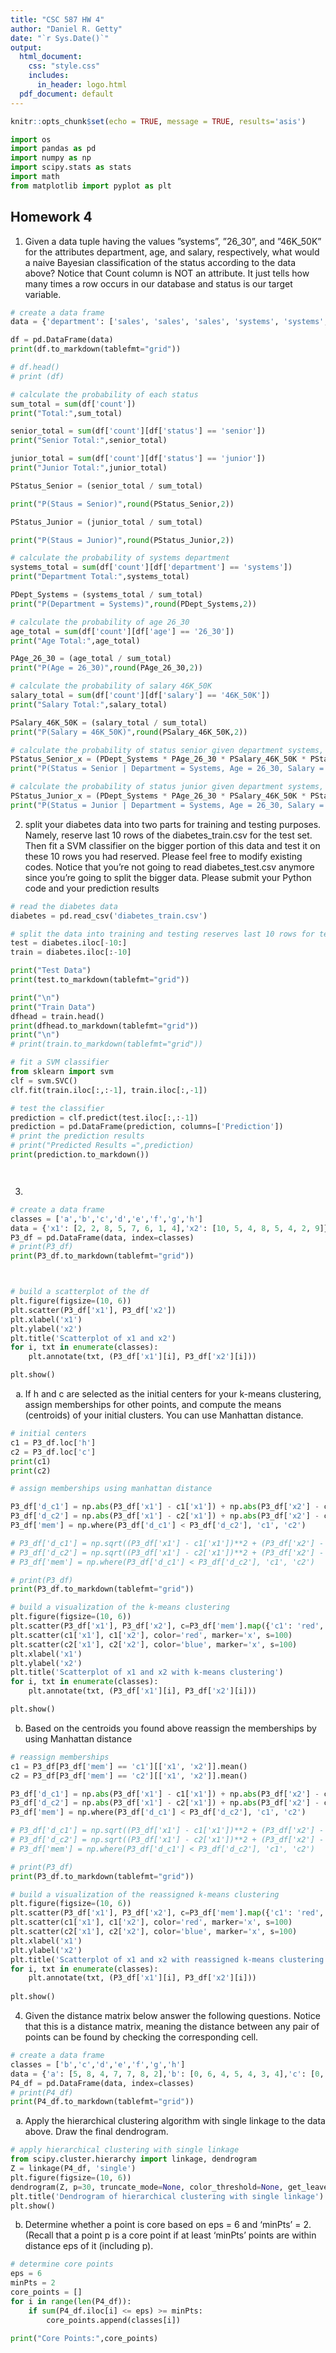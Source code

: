 ```yaml
---
title: "CSC 587 HW 4"
author: "Daniel R. Getty"
date: "`r Sys.Date()`"
output:
  html_document: 
    css: "style.css"
    includes:
      in_header: logo.html
  pdf_document: default
---
```


```r
knitr::opts_chunk$set(echo = TRUE, message = TRUE, results='asis')
```

```python
import os
import pandas as pd
import numpy as np
import scipy.stats as stats
import math
from matplotlib import pyplot as plt
```

## Homework 4

1. Given a data tuple having the values ”systems”, ”26_30”, and ”46K_50K” for the attributes department, age, and salary,
respectively, what would a naive Bayesian classification of the status according to the data above? Notice that Count
column is NOT an attribute. It just tells how many times a row occurs in our database and status is our target variable.

```python
# create a data frame
data = {'department': ['sales', 'sales', 'sales', 'systems', 'systems', 'systems', 'systems', 'marketing', 'marketing', 'secretary', 'secretary'],'age': ['31_35', '26_30', '31_35', '21_25', '31_35', '26_30', '41_45', '36_40', '31_35', '46_50', '26_30'],'salary': ['46K_50K', '26K_30K', '31K_35K', '46K_50K', '66K_70K', '46K_50K', '66K_70K', '46K_50K', '41K_45K', '36K_40K', '26K_30K'], 'status': ['senior', 'junior', 'junior', 'junior', 'senior', 'junior', 'senior', 'senior', 'junior', 'senior', 'junior'],'count': [30, 40, 40, 20, 5, 3, 3, 10, 4, 4, 6]}

df = pd.DataFrame(data)
print(df.to_markdown(tablefmt="grid"))
```



```python

# df.head()
# print (df)

# calculate the probability of each status
sum_total = sum(df['count'])
print("Total:",sum_total)

senior_total = sum(df['count'][df['status'] == 'senior'])
print("Senior Total:",senior_total)

junior_total = sum(df['count'][df['status'] == 'junior'])
print("Junior Total:",junior_total)

PStatus_Senior = (senior_total / sum_total)

print("P(Staus = Senior)",round(PStatus_Senior,2))

PStatus_Junior = (junior_total / sum_total)

print("P(Staus = Junior)",round(PStatus_Junior,2))

# calculate the probability of systems department
systems_total = sum(df['count'][df['department'] == 'systems'])
print("Department Total:",systems_total)

PDept_Systems = (systems_total / sum_total)
print("P(Department = Systems)",round(PDept_Systems,2))

# calculate the probability of age 26_30
age_total = sum(df['count'][df['age'] == '26_30'])
print("Age Total:",age_total)

PAge_26_30 = (age_total / sum_total)
print("P(Age = 26_30)",round(PAge_26_30,2))

# calculate the probability of salary 46K_50K
salary_total = sum(df['count'][df['salary'] == '46K_50K'])
print("Salary Total:",salary_total)

PSalary_46K_50K = (salary_total / sum_total)
print("P(Salary = 46K_50K)",round(PSalary_46K_50K,2))

# calculate the probability of status senior given department systems, age 26_30, and salary 46K_50K
PStatus_Senior_x = (PDept_Systems * PAge_26_30 * PSalary_46K_50K * PStatus_Senior * PStatus_Senior)
print("P(Status = Senior | Department = Systems, Age = 26_30, Salary = 46K_50K)",round(PStatus_Senior_x,2))

# calculate the probability of status junior given department systems, age 26_30, and salary 46K_50K
PStatus_Junior_x = (PDept_Systems * PAge_26_30 * PSalary_46K_50K * PStatus_Junior * PStatus_Junior)
print("P(Status = Junior | Department = Systems, Age = 26_30, Salary = 46K_50K)",round(PStatus_Junior_x,2))
```


2. split your diabetes data into two parts for training and testing purposes. Namely, reserve last 10 rows of the diabetes_train.csv for the test set. Then fit a SVM classifier on the bigger portion of this data and test it on these 10 rows you had reserved. Please feel free to modify existing codes. Notice that you’re not going to read diabetes_test.csv anymore since you’re going to split the bigger data. Please submit your Python code and your prediction results

```python
# read the diabetes data
diabetes = pd.read_csv('diabetes_train.csv')

# split the data into training and testing reserves last 10 rows for testing
test = diabetes.iloc[-10:]
train = diabetes.iloc[:-10]

print("Test Data")
print(test.to_markdown(tablefmt="grid"))

print("\n")
print("Train Data")
dfhead = train.head()
print(dfhead.to_markdown(tablefmt="grid"))
print("\n")
# print(train.to_markdown(tablefmt="grid"))

# fit a SVM classifier
from sklearn import svm
clf = svm.SVC()
clf.fit(train.iloc[:,:-1], train.iloc[:,-1])

# test the classifier
prediction = clf.predict(test.iloc[:,:-1])
prediction = pd.DataFrame(prediction, columns=['Prediction'])
# print the prediction results
# print("Predicted Results =",prediction)
print(prediction.to_markdown())




```

3.   
    
```python
# create a data frame
classes = ['a','b','c','d','e','f','g','h']
data = {'x1': [2, 2, 8, 5, 7, 6, 1, 4],'x2': [10, 5, 4, 8, 5, 4, 2, 9]}
P3_df = pd.DataFrame(data, index=classes)
# print(P3_df)
print(P3_df.to_markdown(tablefmt="grid"))



# build a scatterplot of the df
plt.figure(figsize=(10, 6))
plt.scatter(P3_df['x1'], P3_df['x2'])
plt.xlabel('x1')
plt.ylabel('x2')
plt.title('Scatterplot of x1 and x2')
for i, txt in enumerate(classes):
    plt.annotate(txt, (P3_df['x1'][i], P3_df['x2'][i]))

plt.show()
```
(a) If h and c are selected as the initial centers for your k-means clustering, assign memberships for other points, and
compute the means (centroids) of your initial clusters. You can use Manhattan distance.

```python
# initial centers
c1 = P3_df.loc['h']
c2 = P3_df.loc['c']
print(c1)
print(c2)

# assign memberships using manhattan distance

P3_df['d_c1'] = np.abs(P3_df['x1'] - c1['x1']) + np.abs(P3_df['x2'] - c1['x2'])
P3_df['d_c2'] = np.abs(P3_df['x1'] - c2['x1']) + np.abs(P3_df['x2'] - c2['x2'])
P3_df['mem'] = np.where(P3_df['d_c1'] < P3_df['d_c2'], 'c1', 'c2')

# P3_df['d_c1'] = np.sqrt((P3_df['x1'] - c1['x1'])**2 + (P3_df['x2'] - c1['x2'])**2)
# P3_df['d_c2'] = np.sqrt((P3_df['x1'] - c2['x1'])**2 + (P3_df['x2'] - c2['x2'])**2)
# P3_df['mem'] = np.where(P3_df['d_c1'] < P3_df['d_c2'], 'c1', 'c2')

# print(P3_df)
print(P3_df.to_markdown(tablefmt="grid"))

# build a visualization of the k-means clustering
plt.figure(figsize=(10, 6))
plt.scatter(P3_df['x1'], P3_df['x2'], c=P3_df['mem'].map({'c1': 'red', 'c2': 'blue'}))
plt.scatter(c1['x1'], c1['x2'], color='red', marker='x', s=100)
plt.scatter(c2['x1'], c2['x2'], color='blue', marker='x', s=100)
plt.xlabel('x1')
plt.ylabel('x2')
plt.title('Scatterplot of x1 and x2 with k-means clustering')
for i, txt in enumerate(classes):
    plt.annotate(txt, (P3_df['x1'][i], P3_df['x2'][i]))

plt.show()

```

(b) Based on the centroids you found above reassign the memberships by using Manhattan distance

```python
# reassign memberships
c1 = P3_df[P3_df['mem'] == 'c1'][['x1', 'x2']].mean()
c2 = P3_df[P3_df['mem'] == 'c2'][['x1', 'x2']].mean()

P3_df['d_c1'] = np.abs(P3_df['x1'] - c1['x1']) + np.abs(P3_df['x2'] - c1['x2'])
P3_df['d_c2'] = np.abs(P3_df['x1'] - c2['x1']) + np.abs(P3_df['x2'] - c2['x2'])
P3_df['mem'] = np.where(P3_df['d_c1'] < P3_df['d_c2'], 'c1', 'c2')

# P3_df['d_c1'] = np.sqrt((P3_df['x1'] - c1['x1'])**2 + (P3_df['x2'] - c1['x2'])**2)
# P3_df['d_c2'] = np.sqrt((P3_df['x1'] - c2['x1'])**2 + (P3_df['x2'] - c2['x2'])**2)
# P3_df['mem'] = np.where(P3_df['d_c1'] < P3_df['d_c2'], 'c1', 'c2')

# print(P3_df)
print(P3_df.to_markdown(tablefmt="grid"))

# build a visualization of the reassigned k-means clustering
plt.figure(figsize=(10, 6))
plt.scatter(P3_df['x1'], P3_df['x2'], c=P3_df['mem'].map({'c1': 'red', 'c2': 'blue'}))
plt.scatter(c1['x1'], c1['x2'], color='red', marker='x', s=100)
plt.scatter(c2['x1'], c2['x2'], color='blue', marker='x', s=100)
plt.xlabel('x1')
plt.ylabel('x2')
plt.title('Scatterplot of x1 and x2 with reassigned k-means clustering')
for i, txt in enumerate(classes):
    plt.annotate(txt, (P3_df['x1'][i], P3_df['x2'][i]))
    
plt.show()
```


4. Given the distance matrix below answer the following questions. Notice that this is a distance matrix, meaning the distance between any pair of points can be found by checking the corresponding cell.

```python
# create a data frame
classes = ['b','c','d','e','f','g','h']
data = {'a': [5, 8, 4, 7, 7, 8, 2],'b': [0, 6, 4, 5, 4, 3, 4],'c': [0, 0, 5, 1, 2, 7, 6],'d': [0, 0, 0, 4, 4, 7, 1],'e': [0,0, 0, 0, 1, 7, 5],'f': [0, 0, 0, 0, 0, 5, 5],'g': [0, 0, 0, 0, 0, 0, 8]}
P4_df = pd.DataFrame(data, index=classes)
# print(P4_df)
print(P4_df.to_markdown(tablefmt="grid"))

```

(a) Apply the hierarchical clustering algorithm with single linkage to the data above. Draw the final dendrogram. 

```python
# apply hierarchical clustering with single linkage
from scipy.cluster.hierarchy import linkage, dendrogram
Z = linkage(P4_df, 'single')
plt.figure(figsize=(10, 6))
dendrogram(Z, p=30, truncate_mode=None, color_threshold=None, get_leaves=True, orientation='top', labels=classes, count_sort=False, distance_sort=False, show_leaf_counts=True, no_plot=False, no_labels=False, leaf_font_size=None, leaf_rotation=None, leaf_label_func=None, show_contracted=False, link_color_func=None, ax=None, above_threshold_color='C0')
plt.title('Dendrogram of hierarchical clustering with single linkage')
plt.show()
```

(b) Determine whether a point is core based on eps = 6 and 'minPts' = 2. (Recall that a point p is a core point if at least 'minPts' points are within distance eps of it (including p).

```python
# determine core points
eps = 6
minPts = 2
core_points = []
for i in range(len(P4_df)):
    if sum(P4_df.iloc[i] <= eps) >= minPts:
        core_points.append(classes[i])
        
print("Core Points:",core_points)
```